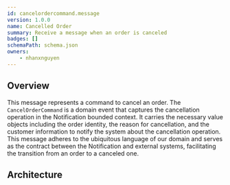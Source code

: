 ```yaml
---
id: cancelordercommand.message
version: 1.0.0
name: Cancelled Order
summary: Receive a message when an order is canceled
badges: []
schemaPath: schema.json
owners:
    - nhanxnguyen
---
```


## Overview

This message represents a command to cancel an order. The `CancelOrderCommand` is a domain event that captures the cancellation operation in the Notification bounded context. It carries the necessary value objects including the order identity, the reason for cancellation, and the customer information to notify the system about the cancellation operation. This message adheres to the ubiquitous language of our domain and serves as the contract between the Notification and external systems, facilitating the transition from an order to a canceled one.

## Architecture

<NodeGraph />
